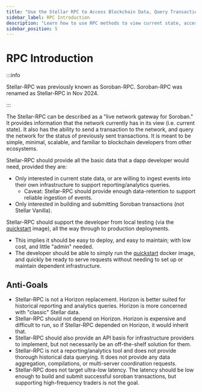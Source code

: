 ```yaml
---
title: "Use the Stellar RPC to Access Blockchain Data, Query Transactions & More"
sidebar_label: RPC Introduction
description: "Learn how to use RPC methods to view current state, access blockchain data, interact with smart contracts, query transactions, and more on the Stellar network."
sidebar_position: 5
---
```


# RPC Introduction

:::info

Stellar-RPC was previously known as Soroban-RPC. Soroban-RPC was renamed as Stellar-RPC in Nov 2024.

:::

The Stellar-RPC can be described as a "live network gateway for Soroban." It provides information that the network currently has in its view (i.e. current state). It also has the ability to send a transaction to the network, and query the network for the status of previously sent transactions. It is meant to be simple, minimal, scalable, and familiar to blockchain developers from other ecosystems.

Stellar-RPC should provide all the basic data that a dapp developer would need, provided they are:

- Only interested in current state data, or are willing to ingest events into their own infrastructure to support reporting/analytics queries.
  - Caveat: Stellar-RPC should provide enough data-retention to support reliable ingestion of events.
- Only interested in building and submitting Soroban transactions (not Stellar Vanilla).

Stellar-RPC should support the developer from local testing (via the [quickstart] image), all the way through to production deployments.

- This implies it should be easy to deploy, and easy to maintain; with low cost, and little "admin" needed.
- The developer should be able to simply run the [quickstart] docker image, and quickly be ready to serve requests without needing to set up or maintain dependent infrastructure.

## Anti-Goals

- Stellar-RPC is not a Horizon replacement. Horizon is better suited for historical reporting and analytics queries. Horizon is more concerned with "classic" Stellar data.
- Stellar-RPC should not depend on Horizon. Horizon is expensive and difficult to run, so if Stellar-RPC depended on Horizon, it would inherit that.
- Stellar-RPC should also provide an API basis for infrastructure providers to implement, but not necessarily be an off-the-shelf solution for them.
- Stellar-RPC is not a reporting/analytics tool and does not provide thorough historical data querying. It does not provide any data aggregation, compilations, or multi-server coordination requests.
- Stellar-RPC does not target ultra-low latency. The latency should be low enough to build and submit successful soroban transactions, but supporting high-frequency traders is not the goal.

[quickstart]: https://github.com/stellar/quickstart
